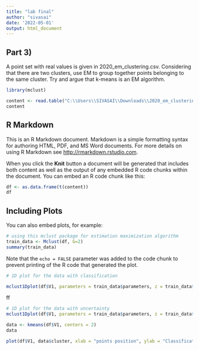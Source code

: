 ---
title: "lab final"
author: "sivasai"
date: '2022-05-01'
output: html_document
---
## Part 3)
A point set with real values is given in 2020_em_clustering.csv. Considering that there are two clusters, use EM to group together points belonging to the same cluster. Try and argue that k-means is an EM algorithm.
```{r}
library(mclust)
```

```{r}
content <- read.table("C:\\Users\\SIVASAI\\Downloads\\2020_em_clustering.csv", sep = ",")
content
```


## R Markdown
This is an R Markdown document. Markdown is a simple formatting syntax for authoring HTML, PDF, and MS Word documents. For more details on using R Markdown see <http://rmarkdown.rstudio.com>.

When you click the **Knit** button a document will be generated that includes both content as well as the output of any embedded R code chunks within the document. You can embed an R code chunk like this:

```{r}
df <- as.data.frame(t(content))
df
```

## Including Plots

You can also embed plots, for example:

```{r}
# using this mclust package for estimation maximization algorithm
train_data <- Mclust(df, G=2)
summary(train_data)
```

Note that the `echo = FALSE` parameter was added to the code chunk to prevent printing of the R code that generated the plot.
```{r}
# 1D plot for the data with classification
```


```{r}
mclust1Dplot(df$V1, parameters = train_data$parameters, z = train_data$z, what = "classification", xlab = "points position")
```
ff
```{r}
# 1D plot for the data with uncertainty
mclust1Dplot(df$V1, parameters = train_data$parameters, z = train_data$z, what = "uncertainty", xlab = "points position")
```
```{r}
data <- kmeans(df$V1, centers = 2)
data
```
```{r}
plot(df$V1, data$cluster, xlab = "points position", ylab = "Classification", col = ifelse(data$cluster>1.5, "red", "blue"), pch="|")
```

